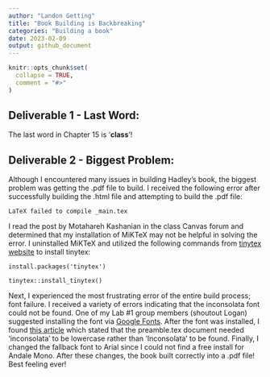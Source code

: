 ```yaml
---
author: "Landon Getting"
title: "Book Building is Backbreaking"
categories: "Building a book"
date: 2023-02-09
output: github_document
---
```


<!-- README.md is generated from README.Rmd. Please edit that file -->

```r
knitr::opts_chunk$set(
  collapse = TRUE,
  comment = "#>"
)
```

## Deliverable 1 - Last Word:

The last word in Chapter 15 is '**class**'!

## Deliverable 2 - Biggest Problem:

Although I encountered many issues in building Hadley's book, the biggest problem was getting the .pdf file to build. I received the following error after successfully building the .html file and attempting to build the .pdf file:

`LaTeX failed to compile _main.tex`

I read the post by Motahareh Kashanian in the class Canvas forum and determined that my installation of MiKTeX may not be helpful in solving the error. I uninstalled MiKTeX and utilized the following commands from [tinytex website](https://yihui.org/tinytex/) to install tinytex:

`install.packages('tinytex')`

`tinytex::install_tinytex()`

Next, I experienced the most frustrating error of the entire build process; font failure. I received a variety of errors indicating that the inconsolata font could not be found. One of my Lab #1 group members (shoutout Logan) suggested installing the font via [Google Fonts](https://fonts.google.com/specimen/Inconsolata?query=inconsolata). After the font was installed, I found [this article](https://tex.stackexchange.com/questions/484876/tex-live-2018-not-finding-font-inconsolata) which stated that the preamble.tex document needed 'inconsolata' to be lowercase rather than 'Inconsolata' to be found. Finally, I changed the fallback font to Arial since I could not find a free install for Andale Mono. After these changes, the book built correctly into a .pdf file! Best feeling ever!
